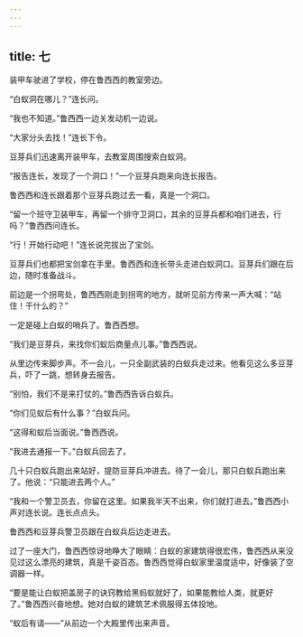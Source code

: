 ```yaml
---
---
---
```

title: 七
---




装甲车驶进了学校，停在鲁西西的教室旁边。

“白蚁洞在哪儿？”连长问。

“我也不知道。”鲁西西一边关发动机一边说。

“大家分头去找！”连长下令。

豆芽兵们迅速离开装甲车，去教室周围搜索白蚁洞。

“报告连长，发现了一个洞口！”一个豆芽兵跑来向连长报告。

鲁西西和连长跟着那个豆芽兵跑过去一看，真是一个洞口。

“留一个班守卫装甲车，再留一个排守卫洞口，其余的豆芽兵都和咱们进去，行吗？”鲁西西问连长。

“行！开始行动吧！”连长说完拔出了宝剑。

豆芽兵们也都把宝剑拿在手里。鲁西西和连长带头走进白蚁洞口。豆芽兵们跟在后边，随时准备战斗。

前边是一个拐弯处，鲁西西刚走到拐弯的地方，就听见前方传来一声大喊：“站住！干什么的？”

一定是碰上白蚁的哨兵了。鲁西西想。

“我们是豆芽兵，来找你们蚁后商量点儿事。”鲁西西说。

从里边传来脚步声。不一会儿，一只全副武装的白蚁兵走过来。他看见这么多豆芽兵，吓了一跳，想转身去报告。

“别怕，我们不是来打仗的。”鲁西西告诉白蚁兵。

“你们见蚁后有什么事？”白蚁兵问。

“这得和蚁后当面说。”鲁西西说。

“我进去通报一下。”白蚁兵回去了。

几十只白蚁兵跑出来站好，提防豆芽兵冲进去。待了一会儿，那只白蚁兵跑出来了。他说：“只能进去两个人。”

“我和一个警卫员去，你留在这里。如果我半天不出来，你们就打进去。”鲁西西小声对连长说。连长点点头。

鲁西西和豆芽兵警卫员跟在白蚁兵后边走进去。

过了一座大门，鲁西西惊讶地睁大了眼睛：白蚁的家建筑得很宏伟，鲁西西从来没见过这么漂亮的建筑，真是千姿百态。鲁西西觉得白蚁家里温度适中，好像装了空调器一样。

“要是能让白蚁把盖房子的诀窍教给黑蚂蚁就好了，如果能教给人类，就更好了。”鲁西西兴奋地想。她对白蚁的建筑艺术佩服得五体投地。

“蚁后有请——”从前边一个大殿里传出来声音。